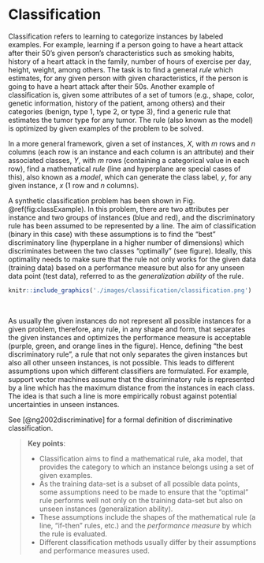 # Classification

Classification refers to learning to categorize instances by labeled examples. For example, learning if a person going to have a heart attack after their 50's given person's characteristics such as smoking habits, history of a heart attack in the family, number of hours of exercise per day, height, weight, among others. The task is to find a general *rule* which estimates, for any given person with given characteristics, if the person is going to have a heart attack after their 50s. Another example of classification is, given some attributes of a set of tumors (e.g., shape, color, genetic information, history of the patient, among others) and their categories (benign, type 1, type 2, or type 3), find a generic rule that estimates the tumor type for any tumor. The rule (also known as the model) is optimized by given examples of the problem to be solved.

In a more general framework, given a set of instances, $X$, with $m$ rows and $n$ columns (each row is an instance and each column is an attribute) and their associated classes, $Y$, with $m$ rows (containing a categorical value in each row), find a mathematical *rule* (line and hyperplane are special cases of this), also known as a *model*, which can generate the class label, $y$, for any given instance, $x$ ($1$ row and $n$ columns). 

A synthetic classification problem has been shown in Fig. \@ref(fig:classExample). In this problem, there are two attributes per instance and two groups of instances (blue and red), and the discriminatory rule has been assumed to be represented by a line. The aim of classification (binary in this case) with these assumptions is to find the "best" discriminatory line (hyperplane in a higher number of dimensions) which discriminates between the two classes "optimally" (see figure). Ideally, this optimality needs to make sure that the rule not only works for the given data (training data) based on a performance measure but also for any unseen data point (test data), referred to as the *generalization ability* of the rule.

```r
knitr::include_graphics('./images/classification/classification.png')
```

&nbsp;

As usually the given instances do not represent all possible instances for a given problem, therefore, any rule, in any shape and form, that separates the given instances and optimizes the performance measure is acceptable (purple, green, and orange lines in the figure). Hence, defining "the best discriminatory rule", a rule that not only separates the given instances but also all other unseen instances, is not possible. This leads to different assumptions upon which different classifiers are formulated. For example, support vector machines assume that the discriminatory rule is represented by a line which has the maximum distance from the instances in each class. The idea is that such a line is more empirically robust against potential uncertainties in unseen instances.

See [@ng2002discriminative] for a formal definition of discriminative classification. 

> **Key points**:
>
>* Classification aims to find a mathematical rule, aka model, that provides the category to which an instance belongs using a set of given examples.
>* As the training data-set is a subset of all possible data points, some assumptions need to be made to ensure that the "optimal" rule performs well not only on the training data-set but also on unseen instances (generalization ability). 
>* These assumptions include the shapes of the mathematical rule (a line, "if-then" rules, etc.) and the *performance measure* by which the rule is evaluated.
>* Different classification methods usually differ by their assumptions and performance measures used.
